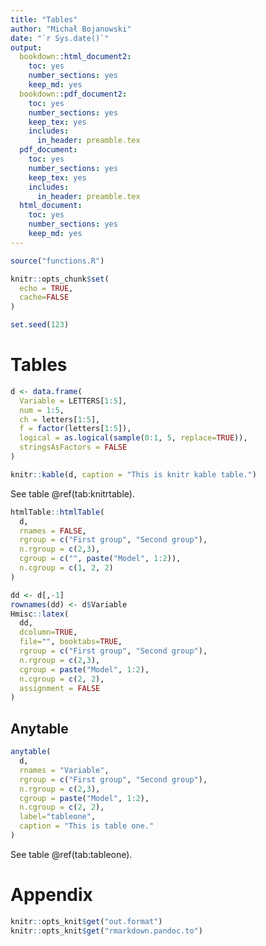 ```yaml
---
title: "Tables"
author: "Michał Bojanowski"
date: "`r Sys.date()`"
output: 
  bookdown::html_document2:
    toc: yes
    number_sections: yes
    keep_md: yes
  bookdown::pdf_document2:
    toc: yes
    number_sections: yes
    keep_tex: yes
    includes:
      in_header: preamble.tex
  pdf_document:
    toc: yes
    number_sections: yes
    keep_tex: yes
    includes:
      in_header: preamble.tex
  html_document:
    toc: yes
    number_sections: yes
    keep_md: yes
---
```


```r
source("functions.R")

knitr::opts_chunk$set(
  echo = TRUE,
  cache=FALSE
)

set.seed(123)
```


# Tables

```r
d <- data.frame(
  Variable = LETTERS[1:5],
  num = 1:5,
  ch = letters[1:5],
  f = factor(letters[1:5]),
  logical = as.logical(sample(0:1, 5, replace=TRUE)),
  stringsAsFactors = FALSE
)
```

```r
knitr::kable(d, caption = "This is knitr kable table.")
```

See table \@ref(tab:knitrtable).


```r
htmlTable::htmlTable(
  d,
  rnames = FALSE,
  rgroup = c("First group", "Second group"),
  n.rgroup = c(2,3),
  cgroup = c("", paste("Model", 1:2)),
  n.cgroup = c(1, 2, 2)
)
```


```r
dd <- d[,-1]
rownames(dd) <- d$Variable
Hmisc::latex(
  dd, 
  dcolumn=TRUE,
  file="", booktabs=TRUE, 
  rgroup = c("First group", "Second group"),
  n.rgroup = c(2,3),
  cgroup = paste("Model", 1:2),
  n.cgroup = c(2, 2),
  assignment = FALSE
)
```







## Anytable

```r
anytable(
  d,
  rnames = "Variable",
  rgroup = c("First group", "Second group"),
  n.rgroup = c(2,3),
  cgroup = paste("Model", 1:2),
  n.cgroup = c(2, 2),
  label="tableone",
  caption = "This is table one."
)
```


See table \@ref(tab:tableone).

# Appendix {-}

```r
knitr::opts_knit$get("out.format")
knitr::opts_knit$get("rmarkdown.pandoc.to")
```
